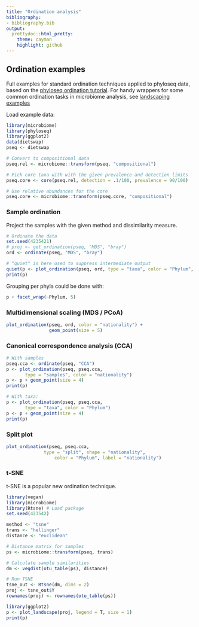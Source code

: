 ```yaml
---
title: "Ordination analysis"
bibliography: 
- bibliography.bib
output: 
  prettydoc::html_pretty:
    theme: cayman
    highlight: github
---
```

<!--
  %\VignetteEngine{knitr::rmarkdown}
  %\VignetteIndexEntry{microbiome tutorial - ordination}
  %\usepackage[utf8]{inputenc}
  %\VignetteEncoding{UTF-8}  
-->


## Ordination examples

Full examples for standard ordination techniques applied to phyloseq data, based on the [phyloseq ordination tutorial](http://joey711.github.io/phyloseq/plot_ordination-examples.html). For handy wrappers for some common ordination tasks in microbiome analysis, see [landscaping examples](Landscaping.html)


Load example data:

```r
library(microbiome)
library(phyloseq)
library(ggplot2)
data(dietswap)
pseq <- dietswap

# Convert to compositional data
pseq.rel <- microbiome::transform(pseq, "compositional")

# Pick core taxa with with the given prevalence and detection limits
pseq.core <- core(pseq.rel, detection = .1/100, prevalence = 90/100)

# Use relative abundances for the core
pseq.core <- microbiome::transform(pseq.core, "compositional")
```


### Sample ordination

Project the samples with the given method and dissimilarity measure. 

```r
# Ordinate the data
set.seed(4235421)
# proj <- get_ordination(pseq, "MDS", "bray")
ord <- ordinate(pseq, "MDS", "bray")
```

```r
# "quiet" is here used to suppress intermediate output
quiet(p <- plot_ordination(pseq, ord, type = "taxa", color = "Phylum", title = "Taxa ordination"))
print(p)
```

Grouping per phyla could be done with:

```r
p + facet_wrap(~Phylum, 5)
```


### Multidimensional scaling (MDS / PCoA)

```r
plot_ordination(pseq, ord, color = "nationality") +
                geom_point(size = 5)
```


### Canonical correspondence analysis (CCA)

```r
# With samples
pseq.cca <- ordinate(pseq, "CCA")
p <- plot_ordination(pseq, pseq.cca,
       type = "samples", color = "nationality")
p <- p + geom_point(size = 4)
print(p)

# With taxa:
p <- plot_ordination(pseq, pseq.cca,
       type = "taxa", color = "Phylum")
p <- p + geom_point(size = 4)
print(p)
```


### Split plot

```r
plot_ordination(pseq, pseq.cca,
		      type = "split", shape = "nationality", 
    		      color = "Phylum", label = "nationality")
```



### t-SNE

t-SNE is a popular new ordination technique.

```r
library(vegan)
library(microbiome)
library(Rtsne) # Load package
set.seed(423542)

method <- "tsne"
trans <- "hellinger"
distance <- "euclidean"

# Distance matrix for samples
ps <- microbiome::transform(pseq, trans)

# Calculate sample similarities
dm <- vegdist(otu_table(ps), distance)

# Run TSNE
tsne_out <- Rtsne(dm, dims = 2) 
proj <- tsne_out$Y
rownames(proj) <- rownames(otu_table(ps))

library(ggplot2)
p <- plot_landscape(proj, legend = T, size = 1) 
print(p)
```

